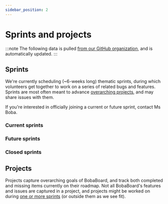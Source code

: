 ```yaml
---
sidebar_position: 2
---
```


# Sprints and projects


:::note
The following data is pulled [from our GitHub organization](https://github.com/orgs/BobaBoard), and is automatically updated.
:::

## Sprints

We're currently scheduling (~6-weeks long) thematic sprints, during which volunteers get together to work on a series of
related bugs and features. Sprints are most often meant to advance [overarching projects](#projects), and may share issues with them.

If you're interested in officially joining a current or future sprint, contact Ms Boba.

### Current sprints

<ProjectsList type="sprint" status="active" />

### Future sprints

<ProjectsList type="sprint" status="upcoming" />

### Closed sprints

<ProjectsList type="sprint" status="closed" />

## Projects

Projects capture overarching goals of BobaBoard, and track both completed and missing items currently on their
roadmap. Not all BobaBoard's features and issues are captured in a project, and projects might be worked on during
[one or more sprints](#sprints) (or outside them as we see fit).

<ProjectsList type="project" status="active" />
